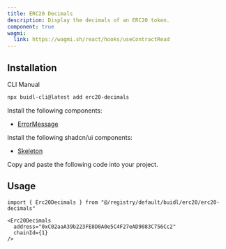 ```yaml
---
title: ERC20 Decimals
description: Display the decimals of an ERC20 token.
component: true
wagmi:
  link: https://wagmi.sh/react/hooks/useContractRead
---
```


<ComponentPreview
  name="erc20-decimals-demo"
  className="[&_.preview>[data-orientation=vertical]]:sm:max-w-[70%]"
/>

## Installation

<Tabs defaultValue="cli">

<TabsList>
  <TabsTrigger value="cli">CLI</TabsTrigger>
  <TabsTrigger value="manual">Manual</TabsTrigger>
</TabsList>

<TabsContent value="cli">

```bash
npx buidl-cli@latest add erc20-decimals
```

</TabsContent>

<TabsContent value="manual">

<Steps>

<Step>Install the following components:</Step>

- [ErrorMessage](/docs/components/error-message)

<Step>Install the following shadcn/ui components:</Step>

- [Skeleton](https://ui.shadcn.com/docs/components/skeleton)

<Step>Copy and paste the following code into your project.</Step>

<ComponentSource name="erc20-decimals" />

</Steps>

</TabsContent>

</Tabs>

## Usage

```tsx
import { Erc20Decimals } from "@/registry/default/buidl/erc20/erc20-decimals"
```

```tsx
<Erc20Decimals
  address="0xC02aaA39b223FE8D0A0e5C4F27eAD9083C756Cc2"
  chainId={1}
/>
```
